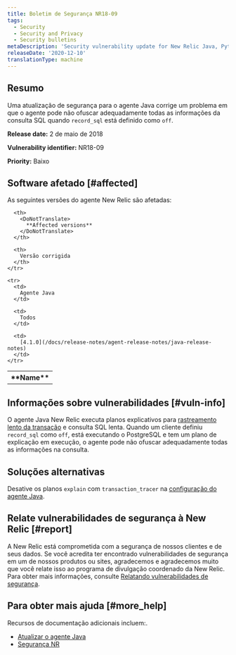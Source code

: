 ```yaml
---
title: Boletim de Segurança NR18-09
tags:
  - Security
  - Security and Privacy
  - Security bulletins
metaDescription: 'Security vulnerability update for New Relic Java, Python, and .NET agents.'
releaseDate: '2020-12-10'
translationType: machine
---
```


## Resumo

Uma atualização de segurança para o agente Java corrige um problema em que o agente pode não ofuscar adequadamente todas as informações da consulta SQL quando `record_sql` está definido como `off`.

<DoNotTranslate>**Release date:**</DoNotTranslate> 2 de maio de 2018

<DoNotTranslate>**Vulnerability identifier:**</DoNotTranslate> NR18-09

<DoNotTranslate>**Priority:**</DoNotTranslate> Baixo

## Software afetado [#affected]

As seguintes versões do agente New Relic são afetadas:

<table>
  <tbody>
    <tr>
      <th>
        <DoNotTranslate>
          **Name**
        </DoNotTranslate>
      </th>

      <th>
        <DoNotTranslate>
          **Affected versions**
        </DoNotTranslate>
      </th>

      <th>
        Versão corrigida
      </th>
    </tr>

    <tr>
      <td>
        Agente Java
      </td>

      <td>
        Todos
      </td>

      <td>
        [4.1.0](/docs/release-notes/agent-release-notes/java-release-notes)
      </td>
    </tr>
  </tbody>
</table>

## Informações sobre vulnerabilidades [#vuln-info]

O agente Java New Relic executa planos explicativos para [rastreamento lento da transação](/docs/apm/applications-menu/monitoring/viewing-slow-query-details) e consulta SQL lenta. Quando um cliente definiu `record_sql` como `off`, está executando o PostgreSQL e tem um plano de explicação em execução, o agente pode não ofuscar adequadamente todas as informações na consulta.

## Soluções alternativas

Desative os planos `explain` com `transaction_tracer` na [configuração do agente Java](/docs/agents/java-agent/configuration/java-agent-configuration-config-file#h2-Transaction-tracer).

## Relate vulnerabilidades de segurança à New Relic [#report]

A New Relic está comprometida com a segurança de nossos clientes e de seus dados. Se você acredita ter encontrado vulnerabilidades de segurança em um de nossos produtos ou sites, agradecemos e agradecemos muito que você relate isso ao programa de divulgação coordenado da New Relic. Para obter mais informações, consulte [Relatando vulnerabilidades de segurança](/docs/security/new-relic-security/data-privacy/reporting-security-vulnerabilities).

## Para obter mais ajuda [#more_help]

Recursos de documentação adicionais incluem:.

* [Atualizar o agente Java](/docs/agents/java-agent/installation/upgrade-java-agent)
* [Segurança NR](https://newrelic.com/security)